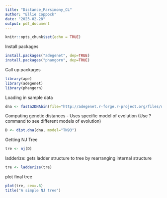 ```yaml
---
title: "Distance_Parsimony_CL"
author: "Ellie Coppock"
date: "2023-02-28"
output: pdf_document
---
```


```r
knitr::opts_chunk$set(echo = TRUE)
```

Install packages
```r
install.packages("adegenet", dep=TRUE)
install.packages("phangorn", dep=TRUE)
```
Call up packages
```r
library(ape)
library(adegenet)
library(phangorn)
```
Loading in sample data
```r
dna <- fasta2DNAbin(file="http://adegenet.r-forge.r-project.org/files/usflu.fasta")
```
Computing genetic distances - Uses specific model of evolution 
(Use ?command to see different models of evolution)
```r
D <- dist.dna(dna, model="TN93")
```
Getting NJ Tree
```r
tre <- nj(D)
```

ladderize: gets ladder structure to tree by rearranging internal structure
```r
tre <- ladderize(tre)
```
plot final tree
```r
plot(tre, cex=.6)
title("A simple NJ tree")
```



